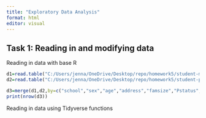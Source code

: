 ```yaml
---
title: "Exploratory Data Analysis"
format: html
editor: visual
---
```


## Task 1: Reading in and modifying data

Reading in data with base R
```r
d1=read.table("C:/Users/jenna/OneDrive/Desktop/repo/homework5/student-mat.csv",sep=";",header=TRUE)
d2=read.table("C:/Users/jenna/OneDrive/Desktop/repo/homework5/student-por.csv",sep=";",header=TRUE)

d3=merge(d1,d2,by=c("school","sex","age","address","famsize","Pstatus","Medu","Fedu","Mjob","Fjob","reason","nursery","internet"))
print(nrow(d3))
```

Reading in data using Tidyverse functions 
```r

```

